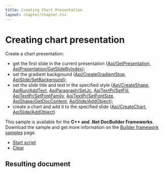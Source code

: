 ```yaml
---
title: Creating Chart Presentation
layout: chapter/chapter.tsx
---
```

# [](/docbuilder/buildersamples/)Creating chart presentation

Create a chart presentation:

* get the first slide in the current presentation ([Api/GetPresentation](/docbuilder/presentationapi/api/getpresentation), [ApiPresentation/GetSlideByIndex](/docbuilder/presentationapi/apipresentation/getslidebyindex));
* set the gradient background ([Api/CreateGradientStop](/docbuilder/presentationapi/api/creategradientstop), [ApiSlide/SetBackground](/docbuilder/presentationapi/apislide/setbackground));
* set the slide title and text in the specified style ([Api/CreateShape](/docbuilder/presentationapi/api/createshape), [ApiRun/AddText](/docbuilder/presentationapi/apirun/addtext), [ApiParagraph/SetJc](/docbuilder/presentationapi/apiparagraph/setjc), [ApiTextPr/SetFill](/docbuilder/presentationapi/apitextpr/setfill), [ApiTextPr/SetFontFamily](/docbuilder/presentationapi/apitextpr/setfontfamily), [ApiTextPr/SetFontSize](/docbuilder/presentationapi/apitextpr/setfontsize), [ApiShape/GetDocContent](/docbuilder/presentationapi/apishape/getdoccontent), [ApiSlide/AddObject](/docbuilder/presentationapi/apislide/addobject));
* create a chart and add it to the specified slide ([Api/CreateChart](/docbuilder/presentationapi/api/createchart), [ApiSlide/AddObject](/docbuilder/presentationapi/apislide/addobject))

This sample is available for the **C++ and .Net DocBuilder Frameworks**.\
Download the sample and get more information on the [Builder framework samples](/docbuilder/builderframeworksamples) page.

* [Start script]()
* [Clear]()

## Resulting document
